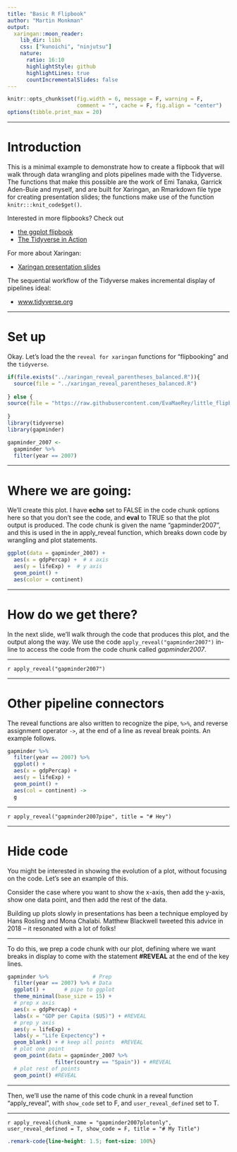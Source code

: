```yaml
---
title: "Basic R Flipbook"
author: "Martin Monkman"
output:
  xaringan::moon_reader:
    lib_dir: libs
    css: ["kunoichi", "ninjutsu"]
    nature:
      ratio: 16:10
      highlightStyle: github
      highlightLines: true
      countIncrementalSlides: false
---
```



```r
knitr::opts_chunk$set(fig.width = 6, message = F, warning = F, 
                      comment = "", cache = F, fig.align = "center")
options(tibble.print_max = 20) 
```




---

# Introduction

This is a minimal example to demonstrate how to create a flipbook that will walk through data wrangling and plots pipelines made with the Tidyverse.  The functions that make this possible are the work of Emi Tanaka, Garrick Aden-Buie and myself, and are built for Xaringan, an Rmarkdown file type for creating presentation slides; the functions make use of the function `knitr:::knit_code$get()`.

Interested in more flipbooks? Check out 

- [the ggplot flipbook](https://evamaerey.github.io/ggplot_flipbook/ggplot_flipbook_xaringan.html)
- [The Tidyverse in Action](https://evamaerey.github.io/tidyverse_in_action/tidyverse_in_action.html)

For more about Xaringan:

- [Xaringan presentation slides](https://slides.yihui.name/xaringan/)

The sequential workflow of the Tidyverse makes incremental display of pipelines ideal:  

- [www.tidyverse.org](https://www.tidyverse.org/)


---

# Set up

Okay. Let's load the the `reveal for xaringan` functions for "flipbooking" and the `tidyverse`.

```r
if(file.exists("../xaringan_reveal_parentheses_balanced.R")){
  source(file = "../xaringan_reveal_parentheses_balanced.R")
  
} else {
source(file = "https://raw.githubusercontent.com/EvaMaeRey/little_flipbooks_library/master/xaringan_reveal_parentheses_balanced.R")
  
}
library(tidyverse)
library(gapminder)
```

```r
gapminder_2007 <- 
  gapminder %>%
  filter(year == 2007)
```




---

# Where we are going: 

We'll create this plot.  I have **echo** set to FALSE in the code chunk options here so that you don't see the code, and **eval** to TRUE so that the plot output is produced.  The code chunk is given the name "gapminder2007", and this is used in the in apply_reveal function, which breaks down code by wrangling and plot statements. 

```r
ggplot(data = gapminder_2007) + 
  aes(x = gdpPercap) +  # x axis 
  aes(y = lifeExp) +  # y axis
  geom_point() +
  aes(color = continent)
```
 

 
---

# How do we get there?

In the next slide, we'll walk through the code that produces this plot, and the output along the way. We use the code `apply_reveal("gapminder2007")` in-line to access the code from the code chunk called *gapminder2007*.
 
---

`r apply_reveal("gapminder2007")`


---

# Other pipeline connectors

The reveal functions are also written to recognize the pipe, `%>%`, and reverse assignment operator `->`, at the end of a line as reveal break points.  An example follows. 

```r
gapminder %>% 
  filter(year == 2007) %>% 
  ggplot() + 
  aes(x = gdpPercap) + 
  aes(y = lifeExp) + 
  geom_point() +
  aes(col = continent) -> 
  g
```


---

`r apply_reveal("gapminder2007pipe", title = "# Hey")`

---

# Hide code

You might be interested in showing the evolution of a plot, without focusing on the code. Let's see an example of this.  

Consider the case where you want to show the x-axis, then add the y-axis, show one data point, and then add the rest of the data.  

Building up plots slowly in presentations has been a technique employed by Hans Rosling and Mona Chalabi.  Matthew Blackwell tweeted this advice in 2018 -- it resonated with a lot of folks!


---

To do this, we prep a code chunk with our plot, defining where we want breaks in display to come with the statement **#REVEAL** at the end of the key lines.  


```r
gapminder %>%              # Prep
  filter(year == 2007) %>% # Data
  ggplot() +      # pipe to ggplot
  theme_minimal(base_size = 15) +
  # prep x axis
  aes(x = gdpPercap) + 
  labs(x = "GDP per Capita ($US)") + #REVEAL
  # prep y axis
  aes(y = lifeExp) + 
  labs(y = "Life Expectency") + 
  geom_blank() + # keep all points  #REVEAL
  # plot one point
  geom_point(data = gapminder_2007 %>% 
               filter(country == "Spain")) + #REVEAL
  # plot rest of points
  geom_point() #REVEAL
```
---

Then, we'll use the name of this code chunk in a reveal function "apply_reveal", with `show_code` set to F, and `user_reveal_defined` set to T.  

---

`r apply_reveal(chunk_name = "gapminder2007plotonly", user_reveal_defined = T, show_code = F, title = "# My Title")`



```css
.remark-code{line-height: 1.5; font-size: 100%}
```

